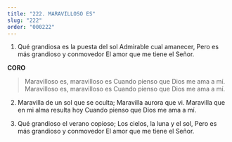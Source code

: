 ```yaml
---
title: "222. MARAVILLOSO ES"
slug: "222"
order: "000222"
---
```


1. Qué grandiosa es la puesta del sol Admirable cual amanecer,
Pero es más grandioso y conmovedor El amor que me tiene el Señor.

**CORO**
> Maravilloso es, maravilloso es
Cuando pienso que Dios me ama a mí. Maravilloso es, maravilloso es
Cuando pienso que Dios me ama a mí.

2. Maravilla de un sol que se oculta; Maravilla aurora que vi.
Maravilla que en mi alma resulta hoy
Cuando pienso que Dios me ama a mí.

3. Qué grandioso el verano copioso; Los cielos, la luna y el sol,
Pero es más grandioso y conmovedor El amor que me tiene el Señor.